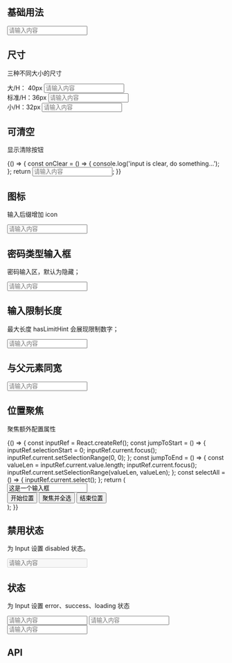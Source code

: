 
## 基础用法

<Playground>
  <Input placeholder="请输入内容" />
</Playground>

## 尺寸

三种不同大小的尺寸

<Playground>
  <div style={{ display: 'flex', alignItems: 'center', marginBottom: '40px' }}>
    <FormLabel style={{ width: '100px' }}>大/H： 40px</FormLabel>
    <Input placeholder="请输入内容" size="large" />
  </div>
  <div style={{ display: 'flex', alignItems: 'center', marginBottom: '40px' }}>
    <FormLabel style={{ width: '100px' }}>标准/H：36px</FormLabel>
    <Input placeholder="请输入内容" />
  </div>
  <div style={{ display: 'flex', alignItems: 'center' }}>
    <FormLabel style={{ width: '100px' }}>小/H：32px</FormLabel>
    <Input placeholder="请输入内容" size="small" />
  </div>
</Playground>

## 可清空

显示清除按钮

<Playground>
  {() => {
    const onClear = () => {
      console.log('input is clear, do something...');
    };
    return <Input placeholder="请输入内容" clear onClear={onClear} />;
  }}
</Playground>

## 图标

输入后缀增加 icon

<Playground>
  <Input placeholder="请输入内容" endElement="+" />
</Playground>

## 密码类型输入框

密码输入区，默认为隐藏；

<Playground>
  <Input placeholder="请输入内容" type="password" />
</Playground>

## 输入限制长度

最大长度 hasLimitHint 会展现限制数字；

<Playground>
  <Input placeholder="请输入内容" limit={10} />
</Playground>

## 与父元素同宽

<Playground>
  <Input placeholder="请输入内容" fullWidth />
</Playground>

## 位置聚焦

聚焦额外配置属性

<Playground>
  {() => {
    const inputRef = React.createRef();
    const jumpToStart = () => {
      inputRef.selectionStart = 0;
      inputRef.current.focus();
      inputRef.current.setSelectionRange(0, 0);
    };
    const jumpToEnd = () => {
      const valueLen = inputRef.current.value.length;
      inputRef.current.focus();
      inputRef.current.setSelectionRange(valueLen, valueLen);
    };
    const selectAll = () => {
      inputRef.current.select();
    };
    return (
      <div>
        <Input
          ref={inputRef}
          placeholder="请输入内容"
          style={{ width: '400px' }}
          value="这是一个输入框"
        />
        <div
          style={{
            width: '400px',
            marginTop: '24px',
            display: 'flex',
            justifyContent: 'space-between',
          }}
        >
          <Button mode="outlined" size="small" onClick={jumpToStart}>
            开始位置
          </Button>
          <Button mode="outlined" size="small" onClick={selectAll}>
            聚焦并全选
          </Button>
          <Button mode="outlined" size="small" onClick={jumpToEnd}>
            结束位置
          </Button>
        </div>
      </div>
    );
  }}
</Playground>

## 禁用状态

为 Input 设置 disabled 状态。

<Playground>
  <Input placeholder="请输入内容" disabled />
</Playground>

## 状态

为 Input 设置 error、success、loading 状态

<Playground>
  <div style={{ display: 'flex', justifyContent: 'space-between' }}>
    <Input placeholder="请输入内容" success style={{ width: '25%' }} />
    <Input placeholder="请输入内容" error style={{ width: '25%' }} />
    <Input placeholder="请输入内容" loading style={{ width: '25%' }} />
  </div>
</Playground>

## API

<Props of={Input} />
